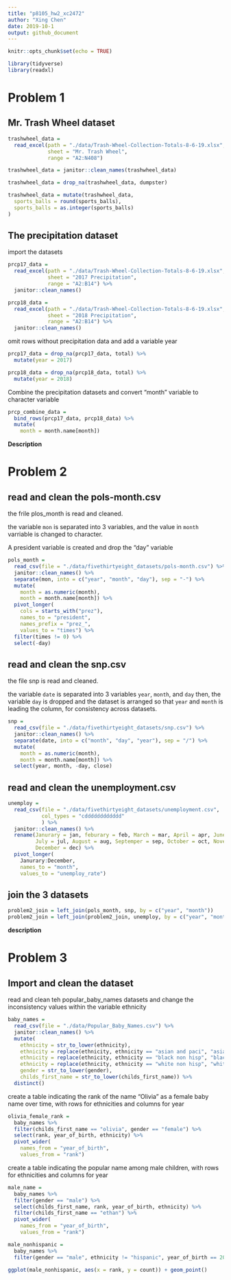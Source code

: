 ```yaml
---
title: "p8105_hw2_xc2472"
author: "Xing Chen"
date: 2019-10-1
output: github_document
---
```


```r
knitr::opts_chunk$set(echo = TRUE)

library(tidyverse)
library(readxl)
```


# Problem 1

## Mr. Trash Wheel dataset

```r
trashwheel_data = 
  read_excel(path = "./data/Trash-Wheel-Collection-Totals-8-6-19.xlsx", 
             sheet = "Mr. Trash Wheel", 
             range = "A2:N408")

trashwheel_data = janitor::clean_names(trashwheel_data)

trashwheel_data = drop_na(trashwheel_data, dumpster)

trashwheel_data = mutate(trashwheel_data, 
  sports_balls = round(sports_balls),
  sports_balls = as.integer(sports_balls)
)
```

## The precipitation dataset

import the datasets

```r
prcp17_data = 
  read_excel(path = "./data/Trash-Wheel-Collection-Totals-8-6-19.xlsx",
             sheet = "2017 Precipitation",
             range = "A2:B14") %>% 
  janitor::clean_names()

prcp18_data = 
  read_excel(path = "./data/Trash-Wheel-Collection-Totals-8-6-19.xlsx",
             sheet = "2018 Precipitation",
             range = "A2:B14") %>% 
  janitor::clean_names()
```

omit rows without precipitation data and add a variable year

```r
prcp17_data = drop_na(prcp17_data, total) %>% 
  mutate(year = 2017)

prcp18_data = drop_na(prcp18_data, total) %>% 
  mutate(year = 2018)
```

Combine the precipitation datasets and convert "month" variable to character variable

```r
prcp_combine_data = 
  bind_rows(prcp17_data, prcp18_data) %>% 
  mutate(
    month = month.name[month])
```

**Description**


# Problem 2

## read and clean the pols-month.csv

the frile plos_month is read and cleaned. 

the variable `mon` is separated into 3 variables, and the value in `month` varriable is changed to character.

A president variable is created and drop the "day" variable

```r
pols_month = 
  read_csv(file = "./data/fivethirtyeight_datasets/pols-month.csv") %>% 
  janitor::clean_names() %>% 
  separate(mon, into = c("year", "month", "day"), sep = "-") %>% 
  mutate(
    month = as.numeric(month),
    month = month.name[month]) %>% 
  pivot_longer(
    cols = starts_with("prez"),
    names_to = "president",
    names_prefix = "prez_",
    values_to = "times") %>% 
  filter(times != 0) %>% 
  select(-day)
```


## read and clean the snp.csv

the file snp is read and cleaned.

the variable `date` is separated into 3 variables `year`, `month`, and `day`
then, the variable `day` is dropped and the dataset is arranged so that `year` and
`month` is leading the column, for consistency across datasets. 

```r
snp = 
  read_csv(file = "./data/fivethirtyeight_datasets/snp.csv") %>% 
  janitor::clean_names() %>% 
  separate(date, into = c("month", "day", "year"), sep = "/") %>% 
  mutate(
    month = as.numeric(month),
    month = month.name[month]) %>% 
  select(year, month, -day, close) 
```


## read and clean the unemployment.csv

```r
unemploy = 
  read_csv(file = "./data/fivethirtyeight_datasets/unemployment.csv", 
           col_types = "cdddddddddddd"
           ) %>% 
  janitor::clean_names() %>% 
  rename(Janurary = jan, feburary = feb, March = mar, April = apr, June = jun, 
         July = jul, August = aug, Septemper = sep, October = oct, November = nov, 
         December = dec) %>% 
  pivot_longer(
    Janurary:December,
    names_to = "month",
    values_to = "unemploy_rate")
```

## join the 3 datasets

```r
problem2_join = left_join(pols_month, snp, by = c("year", "month"))
problem2_join = left_join(problem2_join, unemploy, by = c("year", "month"))
```

**description**


# Problem 3

## Import and clean the dataset

read and clean teh popular_baby_names datasets and change the inconsistency values within the 
variable ethnicity

```r
baby_names = 
  read_csv(file = "./data/Popular_Baby_Names.csv") %>% 
  janitor::clean_names() %>% 
  mutate(
    ethnicity = str_to_lower(ethnicity),
    ethnicity = replace(ethnicity, ethnicity == "asian and paci", "asian and pacific islander"),
    ethnicity = replace(ethnicity, ethnicity == "black non hisp", "black non hispanic"),
    ethnicity = replace(ethnicity, ethnicity == "white non hisp", "white non hispanic"),
    gender = str_to_lower(gender),
    childs_first_name = str_to_lower(childs_first_name)) %>% 
  distinct()
```

create a table indicating the rank of the name "Olivia" as a female baby name over time, 
with rows for ethnicities and columns for year

```r
olivia_female_rank = 
  baby_names %>% 
  filter(childs_first_name == "olivia", gender == "female") %>% 
  select(rank, year_of_birth, ethnicity) %>% 
  pivot_wider(
    names_from = "year_of_birth",
    values_from = "rank")
```

create a table indicating the popular name among male children, 
with rows for ethnicities and columns for year

```r
male_name = 
  baby_names %>% 
  filter(gender == "male") %>% 
  select(childs_first_name, rank, year_of_birth, ethnicity) %>% 
  filter(childs_first_name == "ethan") %>% 
  pivot_wider(
    names_from = "year_of_birth",
    values_from = "rank")
```


```r
male_nonhispanic = 
  baby_names %>% 
  filter(gender == "male", ethnicity != "hispanic", year_of_birth == 2016)

ggplot(male_nonhispanic, aes(x = rank, y = count)) + geom_point()
```




